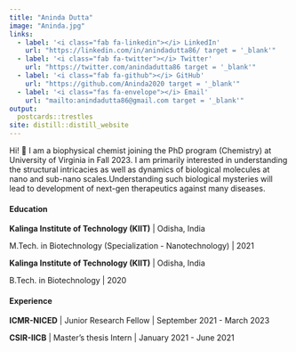 ```yaml
---
title: "Aninda Dutta"
image: "Aninda.jpg"
links:
  - label: '<i class="fab fa-linkedin"></i> LinkedIn'
    url: "https://linkedin.com/in/anindadutta86/ target = '_blank'"
  - label: '<i class="fab fa-twitter"></i> Twitter'
    url: "https://twitter.com/anindadutta86 target = '_blank'"
  - label: '<i class="fab fa-github"></i> GitHub'
    url: "https://github.com/Aninda2020 target = '_blank'"
  - label: '<i class="fas fa-envelope"></i> Email'
    url: "mailto:anindadutta86@gmail.com target = '_blank'"
output:
  postcards::trestles
site: distill::distill_website
---
```

 

Hi! <span class="wave">👋</span> I am a biophysical chemist joining the PhD program (Chemistry) at University of Virginia in Fall 2023. I am primarily interested in understanding the structural intricacies as well as dynamics of biological molecules at nano and sub-nano scales.Understanding such biological mysteries will lead to development of next-gen therapeutics against many diseases.



#### Education

**Kalinga Institute of Technology (KIIT)** | Odisha, India

M.Tech. in Biotechnology (Specialization - Nanotechnology) | 2021


**Kalinga Institute of Technology (KIIT)** | Odisha, India

B.Tech. in Biotechnology | 2020



#### Experience

**ICMR-NICED** | Junior Research Fellow | September 2021 - March 2023

**CSIR-IICB** | Master's thesis Intern | January 2021 - June 2021

